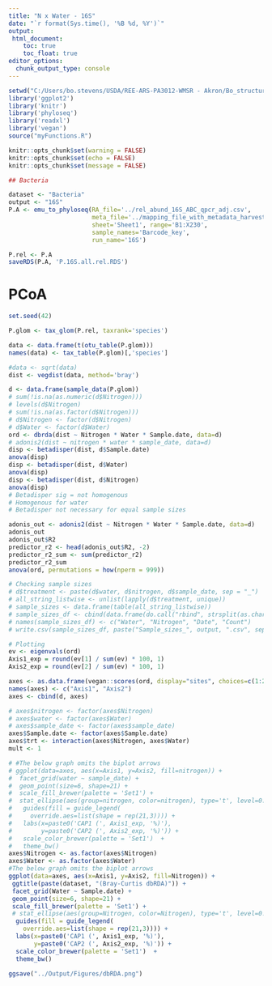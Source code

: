 ---
title: "N x Water - 16S"
date: "`r format(Sys.time(), '%B %d, %Y')`"
output: 
 html_document:
    toc: true
    toc_float: true
editor_options: 
  chunk_output_type: console
---


```{r, warning = F, echo = F, message = F, include = F}
setwd("C:/Users/bo.stevens/USDA/REE-ARS-PA3012-WMSR - Akron/Bo_structure/Bacterial manuscript/Code/nxwater_bacteria/Statistics")
library('ggplot2')
library('knitr')
library('phyloseq')
library('readxl')
library('vegan')
source("myFunctions.R")

knitr::opts_chunk$set(warning = FALSE)
knitr::opts_chunk$set(echo = FALSE)
knitr::opts_chunk$set(message = FALSE)
```


```{r import use custom emu_to_phyloseq function to create phyl, include = F}
## Bacteria

dataset <- "Bacteria"
output <- "16S"
P.A <- emu_to_phyloseq(RA_file='../rel_abund_16S_ABC_qpcr_adj.csv',
                       meta_file='../mapping_file_with_metadata_harvest_biomass_2022.csv',
                       sheet='Sheet1', range='B1:X230',
                       sample_names='Barcode_key',
                       run_name='16S')

P.rel <- P.A
saveRDS(P.A, 'P.16S.all.rel.RDS')

```


# PCoA
```{r}
set.seed(42)

P.glom <- tax_glom(P.rel, taxrank='species')

data <- data.frame(t(otu_table(P.glom)))
names(data) <- tax_table(P.glom)[,'species']

#data <- sqrt(data)
dist <- vegdist(data, method='bray')

d <- data.frame(sample_data(P.glom))
# sum(!is.na(as.numeric(d$Nitrogen)))
# levels(d$Nitrogen)
# sum(!is.na(as.factor(d$Nitrogen)))
# d$Nitrogen <- factor(d$Nitrogen)
# d$Water <- factor(d$Water)
ord <- dbrda(dist ~ Nitrogen * Water * Sample.date, data=d)
# adonis2(dist ~ nitrogen * water * sample_date, data=d)
disp <- betadisper(dist, d$Sample.date)
anova(disp)
disp <- betadisper(dist, d$Water)
anova(disp)
disp <- betadisper(dist, d$Nitrogen)
anova(disp)
# Betadisper sig = not homogenous
# Homogenous for water
# Betadisper not necessary for equal sample sizes

adonis_out <- adonis2(dist ~ Nitrogen * Water * Sample.date, data=d)
adonis_out
adonis_out$R2
predictor_r2 <- head(adonis_out$R2, -2)
predictor_r2_sum <- sum(predictor_r2)
predictor_r2_sum
anova(ord, permutations = how(nperm = 999))

# Checking sample sizes
# d$treatment <- paste(d$water, d$nitrogen, d$sample_date, sep = "_")
# all_string_listwise <- unlist(lapply(d$treatment, unique))
# sample_sizes <- data.frame(table(all_string_listwise))
# sample_sizes_df <- cbind(data.frame(do.call("rbind", strsplit(as.character(sample_sizes$all_string_listwise), "_", fixed = TRUE))), sample_sizes$Freq)
# names(sample_sizes_df) <- c("Water", "Nitrogen", "Date", "Count")
# write.csv(sample_sizes_df, paste("Sample_sizes_", output, ".csv", sep = ""))

# Plotting
ev <- eigenvals(ord)
Axis1_exp = round(ev[1] / sum(ev) * 100, 1)
Axis2_exp = round(ev[2] / sum(ev) * 100, 1)

axes <- as.data.frame(vegan::scores(ord, display="sites", choices=c(1:2)))
names(axes) <- c("Axis1", "Axis2")
axes <- cbind(d, axes) 

# axes$nitrogen <- factor(axes$Nitrogen)
# axes$water <- factor(axes$Water)
# axes$sample_date <- factor(axes$sample_date)
axes$Sample.date <- factor(axes$Sample.date)
axes$trt <- interaction(axes$Nitrogen, axes$Water)
mult <- 1

# #The below graph omits the biplot arrows
# ggplot(data=axes, aes(x=Axis1, y=Axis2, fill=nitrogen)) +
#  facet_grid(water ~ sample_date) +
#  geom_point(size=6, shape=21) +
#  scale_fill_brewer(palette = 'Set1') +
#  stat_ellipse(aes(group=nitrogen, color=nitrogen), type='t', level=0.95) +
#   guides(fill = guide_legend(
#     override.aes=list(shape = rep(21,3)))) +
#   labs(x=paste0('CAP1 (', Axis1_exp, '%)'), 
#        y=paste0('CAP2 (', Axis2_exp, '%)')) +
#   scale_color_brewer(palette = 'Set1')  +
#   theme_bw()
axes$Nitrogen <- as.factor(axes$Nitrogen)
axes$Water <- as.factor(axes$Water)
#The below graph omits the biplot arrows
ggplot(data=axes, aes(x=Axis1, y=Axis2, fill=Nitrogen)) +
 ggtitle(paste(dataset, "(Bray-Curtis dbRDA)")) +
 facet_grid(Water ~ Sample.date) +
 geom_point(size=6, shape=21) +
 scale_fill_brewer(palette = 'Set1') +
 # stat_ellipse(aes(group=Nitrogen, color=Nitrogen), type='t', level=0.95) +
  guides(fill = guide_legend(
    override.aes=list(shape = rep(21,3)))) +
  labs(x=paste0('CAP1 (', Axis1_exp, '%)'), 
       y=paste0('CAP2 (', Axis2_exp, '%)')) +
  scale_color_brewer(palette = 'Set1')  +
  theme_bw()

ggsave("../Output/Figures/dbRDA.png")
```